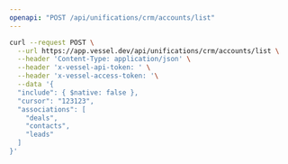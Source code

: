 ```yaml
---
openapi: "POST /api/unifications/crm/accounts/list"
---
```


<RequestExample>

```bash Request
curl --request POST \
  --url https://app.vessel.dev/api/unifications/crm/accounts/list \
  --header 'Content-Type: application/json' \
  --header 'x-vessel-api-token: ' \
  --header 'x-vessel-access-token: '\
  --data '{
  "include": { $native: false },
  "cursor": "123123",
  "associations": [
    "deals",
    "contacts",
    "leads"
  ]
}'
```

</RequestExample>


